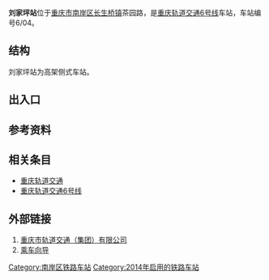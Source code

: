 {{Infobox station
|name=刘家坪
|eng_name=Liujiaping
|linecolour={{重庆轨道交通颜色|6}}
|image=Liujiaping Station Line 6.jpg
|caption=车站外景
|code={{重庆轨道交通车站编号||6|0|4}}
|country={{PRC}}
|borough=[[重庆市|重庆市]][[南岸区|南岸区]][[长生桥镇|长生桥镇]]
|address=茶园路
|coordinates={{coord|29.527481|106.651837|display=inline,title}}
|owned=[[重庆市轨道交通（集团）有限公司|重庆市轨道交通（集团）有限公司]]
|operator=[[重庆市轨道交通（集团）有限公司|重庆市轨道交通（集团）有限公司]]
|line={{重庆轨道交通线路名|6|narrow|long}}
|levels=2层
|interchange=
|structure=高架车站
|platform=2座[[侧式站台|侧式站台]]
|tracks=2条
|exits=3个
|opened=2014年12月30日<ref>{{cite web|url=https://weibo.com/2152519810/BD7kpkfKL|title=#富民兴渝#6号线五里店～茶园段全长18.3公里，定于12月30日开通试运营。|date=2014-12-29}}</ref>
|services={{adjacent stations|system=重庆轨道交通
|line1=6|left1=长生桥|right1=上新街
}}
|timetable={{车站首末班时刻|重庆轨道交通|刘家坪}}
}}
'''刘家坪站'''位于[[重庆市|重庆市]][[南岸区|南岸区]][[长生桥镇|长生桥镇]]茶园路，是[[重庆轨道交通|重庆轨道交通]][[重庆轨道交通6号线|6号线]]车站，车站编号6/04。

== 结构 ==
刘家坪站为高架侧式车站。
{{城轨车站结构
|floor1=2|label1A=站台|text1A={{重庆轨道交通设施列表|无障碍电梯|候车室}}
 |map1A={{PlatformMap|I|system=重庆轨道交通|line=6|next1=长生桥|next2=上新街|switchR1=XVR}}
|floor2=1|label2A=站厅|text2A={{重庆轨道交通设施列表|票务|出口|2a=1‒3|无障碍电梯|无障碍卫生间}}}}

== 出入口 ==
{{重庆轨道交通出口列表|allopen=1|
{{重庆轨道交通出口|1|茶园路|}}
{{重庆轨道交通出口|2|茶园路|}}
{{重庆轨道交通出口|3||}}
}}

== 参考资料 ==
{{reflist}}

== 相关条目 ==
*[[重庆轨道交通|重庆轨道交通]]
*[[重庆轨道交通6号线|重庆轨道交通6号线]]

== 外部链接 ==
#[https://www.cqmetro.cn 重庆市轨道交通（集团）有限公司]{{Wayback|url=https://www.cqmetro.cn/ |date=20210523085253 }}
#[https://www.cqmetro.cn/yyfw/ccxd/default_1.shtml 乘车向导]{{Wayback|url=https://www.cqmetro.cn/yyfw/ccxd/default_1.shtml |date=20210523085318 }}

{{重庆轨道交通6号线}}
[[Category:南岸区铁路车站|Category:南岸区铁路车站]]
[[Category:2014年启用的铁路车站|Category:2014年启用的铁路车站]]